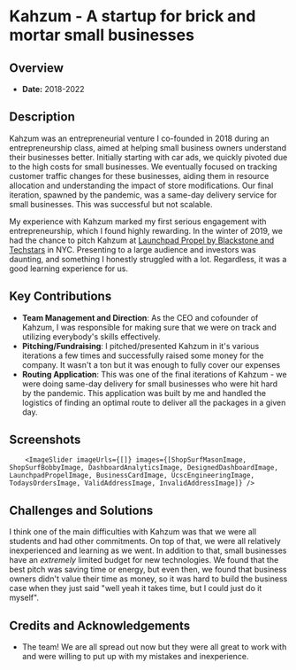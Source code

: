 
# Kahzum - A startup for brick and mortar small businesses

## Overview
- **Date:** 2018-2022

## Description
Kahzum was an entrepreneurial venture I co-founded in 2018 during an entrepreneurship class, aimed at helping small business owners understand their businesses better. Initially starting with car ads, we quickly pivoted due to the high costs for small businesses. We eventually focused on tracking customer traffic changes for these businesses, aiding them in resource allocation and understanding the impact of store modifications. Our final iteration, spawned by the pandemic, was a same-day delivery service for small businesses. This was successful but not scalable.

My experience with Kahzum marked my first serious engagement with entrepreneurship, which I found highly rewarding. In the winter of 2019, we had the chance to pitch Kahzum at [Launchpad Propel by Blackstone and Techstars](http://events.techstars.com/blackstone-launchpad-propel) in NYC. Presenting to a large audience and investors was daunting, and something I honestly struggled with a lot. Regardless, it was a good learning experience for us.


## Key Contributions
- **Team Management and Direction**: As the CEO and cofounder of Kahzum, I was responsible for making sure that we were on track and utilizing everybody's skills effectively.
- **Pitching/Fundraising**: I pitched/presented Kahzum in it's various iterations a few times and successfully raised some money for the company. It wasn't a ton but it was enough to fully cover our expenses
- **Routing Application**: This was one of the final iterations of Kahzum - we were doing same-day delivery for small businesses who were hit hard by the pandemic. This application was built by me and handled the logistics of finding an optimal route to deliver all the packages in a given day.

## Screenshots


        <ImageSlider imageUrls={[]} images={[ShopSurfMasonImage, ShopSurfBobbyImage, DashboardAnalyticsImage, DesignedDashboardImage, LaunchpadPropelImage, BusinessCardImage, UcscEngineeringImage, TodaysOrdersImage, ValidAddressImage, InvalidAddressImage]} />

## Challenges and Solutions
I think one of the main difficulties with Kahzum was that we were all students and had other commitments. On top of that, we were all relatively inexperienced and learning as we went. In addition to that, small businesses have an _extremely_ limited budget for new technologies. We found that the best pitch was saving time or energy, but even then, we found that business owners didn't value their time as money, so it was hard to build the business case when they just said "well yeah it takes time, but I could just do it myself". 

## Credits and Acknowledgements
- The team! We are all spread out now but they were all great to work with and were willing to put up with my mistakes and inexperience.
